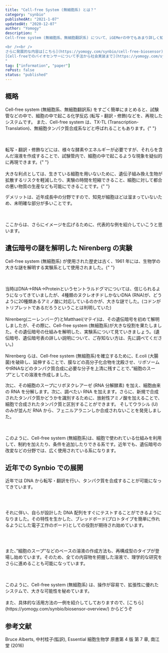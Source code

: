 ```yaml
---
title: "Cell-free System (無細胞系) とは？"
category: "synbio"
publishedAt: "2021-1-07"
updatedAt: "2020-12-07"
author: "Yomogy"
description: "
Cell-free system (無細胞系、無細胞翻訳系) について、iGEMerの中でもあまり詳しく知らない方が多かった印象を受けたので、まずは概略だけ紹介したいと思います。

<br /><br />
さらに発展的な内容は[こちら](https://yomogy.com/synbio/cell-free-biosensor)からどうぞ
[Cell-freeでのバイオセンサーについて手法から社会実装まで](https://yomogy.com/synbio/cell-free-biosensor)
"
tag: ["information", "paper"]
rePost: false
status: "published"
---
```


## 概略

Cell-free system (無細胞系、無細胞翻訳系) をすごく簡単にまとめると、試験管などの中で、細胞の中で起こる化学反応
(転写・翻訳・修飾)などを、再現したシステムです。 また、Cell-free system は、TX-TL
(Transcription-Translation)、無細胞タンパク質合成系などと呼ばれることもあります。{" "}

<br />
<br />
転写・翻訳・修飾などには、様々な酵素やエネルギーが必要ですが、それらを含んだ溶液を作成することで、試験管内で、細胞の中で起こるような現象を疑似的に再現できます。{" "}

<br />
<br />
大きな利点としては、生きている細胞を用いないために、遺伝子組み換え生物が拡散するリスクを軽減したり、実験の時間を短縮できること、細胞に対して都合の悪い物質の生産なども可能にできることです。{" "}

デメリットは、近年成長中の分野ですので、知見が細胞ほどは溜まっていないため、未明確な部分が多いことです。

<br />
<br />
ここからは、さらにイメージを広げるために、代表的な例を紹介していこうと思います。

## 遺伝暗号の謎を解明した Nirenberg の実験

Cell-free system (無細胞系) が使用された歴史は古く、1961 年には、生物学の大きな謎を解明する実験系として使用されました。{" "}

<br />
<br />
当時はDNA→RNA→Proteinというセントラルドグマについては、信じられるようになってきていましたが、4種類のヌクレオチドしかないDNA
(RNA)が、どうように20種類あるアミノ酸に対応しているのかが、大きな謎でした。(コドンがトリプレットであるだろうということは判明していた)

<br />
<br />
Nirenberg(ニーレンバーグ)とMatthaei(マテイ)は、その遺伝暗号を初めて解明しましたが、その際に、Cell-free
system
(無細胞系)が大きな役割を果たしました。その遺伝暗号の仕組みを解明した、実験系について見ていきましょう。(遺伝暗号、遺伝暗号表の詳しい説明について、ご存知ない方は、先に調べてください。)

<br />
<br />
Nirenberg らは、Cell-free system (無細胞系)を確立するために、E.coli
(大腸菌)を破砕し、延伸することで、膜などの高分子化合物を沈殿させ、リボソームやtRNAなどのタンパク質合成に必要な分子を上清に残すことで、”細胞のスープ”としての溶液を作成しました。

<MediaCard
  mediaType="image"
  src="https://yomogy.com/blog/yomogy/images/cell-free-overview-fig1.png"
  alt="cell-free-overview-fig1"
  caption="Fig.1 - Cell-free 概要"
/>

次に、その細胞のスープにリボヌクレアーゼ (RNA 分解酵素) を加え、細胞由来の RNA を分解します。次に、調べたい RNA を加えます。さらに、新規で合成されたタンパク質かどうかを識別するために、放射性アミノ酸を加えることで、細胞で合成されたタンパク質と区別することができます。
そしてウラシル (U) のみが並んだ RNA から、フェニルアラニンしか合成されないことを発見しました。

<br />
<br />
このように、Cell-free system
(無細胞系)は、細胞で使われている仕組みを利用して、制約を加えたり、条件を追加したりできる系です。近年でも、遺伝暗号の改変などの分野では、広く使用されている系になります。

## 近年での Synbio での展開

近年では DNA から転写・翻訳を行い、タンパク質を合成することが可能になってきています。

<br />
<br />

それに伴い、自らが設計した DNA 配列をすぐにテストすることができるようになりました。その特性を生かした、ブレッドボード(プロトタイプを簡単に作れるようにした電子工作のボード)としての役割が期待され始めています。

<br />
<br />

また、”細胞のスープ”などのベースの溶液の作成方法も、再構成型のタイプが登場し始めています。そのため、全ての内容物を把握した溶液で、理学的な研究をさらに進めることも可能になっています。

<br />
<br />
このように、Cell-free system (無細胞系)
は、操作が容易で、拡張性に優れたシステムで、大きな可能性を秘めています。

<br />
<br />
また、具体的な活用方法の一例を紹介してしておりますので、[こちら](https://yomogy.com/synbio/biosensor-overview/)
からどうぞ

<LinkCard url="https://yomogy.com/synbio/biosensor-overview/" size="small" />

## 参考文献

Bruce Alberts, 中村桂子(監訳), Essential 細胞生物学 原書第 4 版 第 7 章, 南江堂 (2016)
